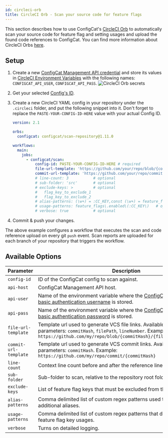 ```yaml
---
id: circleci-orb
title: CircleCI Orb - Scan your source code for feature flags
---
```


This section describes how to use ConfigCat's <a target="_blank" href="https://circleci.com/developer/orbs/orb/configcat/scan-repository">CircleCI Orb</a>
to automatically scan your source code for feature flag and setting usages and upload the found code references to ConfigCat.
You can find more information about CircleCI Orbs <a target="_blank" href="https://circleci.com/orbs/">here</a>.

## Setup

1. Create a new <a target="_blank" href="https://app.configcat.com/my-account/public-api-credentials">ConfigCat Management API credential</a> and store its values in <a target="_blank" href="https://circleci.com/docs/2.0/env-vars/#setting-an-environment-variable-in-a-project">CircleCI Environment Variables</a> with the following names: `CONFIGCAT_API_USER`, `CONFIGCAT_API_PASS`.
   <img  src="/docs/assets/cli/scan/cco_secrets.png" className="bordered-img" alt="CircleCI Orb secrets" />

2. Get your selected [Config's ID](overview.mdx#config-id).

3. Create a new CircleCI YAML config in your repository under the `.circleci` folder, and put the following snippet into it.
   Don't forget to replace the `PASTE-YOUR-CONFIG-ID-HERE` value with your actual Config ID.

   ```yaml
   version: 2.1

   orbs:
     configcat: configcat/scan-repository@1.11.0

   workflows:
     main:
       jobs:
         - configcat/scan:
             config-id: PASTE-YOUR-CONFIG-ID-HERE # required
             file-url-template: 'https://github.com/your/repo/blob/{commitHash}/{filePath}#L{lineNumber}' # optional
             commit-url-template: 'https://github.com/your/repo/commit/{commitHash}' # optional
             # line-count: 3           # optional
             # sub-folder: 'src'       # optional
             # exclude-keys: >         # optional
             #   flag_key_to_exclude_1
             #   flag_key_to_exclude_2
             # alias-patterns: (\w+) = :CC_KEY,const (\w+) = feature_flags\.enabled\(:CC_KEY\) # optional
             # usage-patterns: feature_flags\.enabled\(:CC_KEY\)   # optional
             # verbose: true           # optional
   ```

4. Commit & push your changes.

The above example configures a workflow that executes the scan and code reference upload on every git `push` event.
Scan reports are uploaded for each branch of your repository that triggers the workflow.

## Available Options

| Parameter             | Description                                                                                                                                                                                            | Required | Default             |
| --------------------- | ------------------------------------------------------------------------------------------------------------------------------------------------------------------------------------------------------ | -------- | ------------------- |
| `config-id`           | ID of the ConfigCat config to scan against.                                                                                                                                                            | &#9745;  |                     |
| `api-host`            | ConfigCat Management API host.                                                                                                                                                                         |          | `api.configcat.com` |
| `api-user`            | Name of the environment variable where the <a target="_blank" href="https://app.configcat.com/my-account/public-api-credentials">ConfigCat Management API basic authentication username</a> is stored. |          | CONFIGCAT_API_USER  |
| `api-pass`            | Name of the environment variable where the <a target="_blank" href="https://app.configcat.com/my-account/public-api-credentials">ConfigCat Management API basic authentication password</a> is stored. |          | CONFIGCAT_API_PASS  |
| `file-url-template`   | Template url used to generate VCS file links. Available template parameters: `commitHash`, `filePath`, `lineNumber`. Example: `https://github.com/my/repo/blob/{commitHash}/{filePath}#L{lineNumber}`  |          |                     |
| `commit-url-template` | Template url used to generate VCS commit links. Available template parameters: `commitHash`. Example: `https://github.com/my/repo/commit/{commitHash}`                                                 |          |                     |
| `line-count`          | Context line count before and after the reference line. (min: 1, max: 10)                                                                                                                              |          | 4                   |
| `sub-folder`          | Sub-folder to scan, relative to the repository root folder.                                                                                                                                            |          |                     |
| `exclude-keys`        | List of feature flag keys that must be excluded from the scan report.                                                                                                                                  |          |                     |
| `alias-patterns`      | Comma delimited list of custom regex patterns used to search for additional aliases.                                                                                                                   |          |                     |
| `usage-patterns`      | Comma delimited list of custom regex patterns that describe additional feature flag key usages. |  |          |
| `verbose`             | Turns on detailed logging.                                                                                                                                                                             |          | false               |
